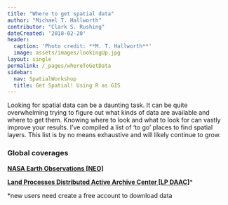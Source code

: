 ```yaml
---
title: "Where to get spatial data"
author: "Michael T. Hallworth"
contributor: "Clark S. Rushing"
dateCreated: '2018-02-20'
header:
  caption: 'Photo credit: **M. T. Hallworth**'
  image: assets/images/lookingUp.jpg
layout: single
permalink: /_pages/whereToGetData
sidebar:
  nav: SpatialWorkshop
  title: Get Spatial! Using R as GIS
---
```


Looking for spatial data can be a daunting task. It can be quite overwhelming trying to figure out what kinds of data are available and where to get them. Knowing where to look and what to look for can vastly improve your results. I've compiled a list of 'to go' places to find spatial layers. This list is by no means exhaustive and will likely continue to grow. 

<h3>Global coverages</h3>
<a href="https://neo.sci.gsfc.nasa.gov/" target="_blank">**NASA Earth Observations [NEO]**</a>

<a href="https://lpdaac.usgs.gov/data_access/data_pool" target="_blank">**Land Processes Distributed Active Archive Center [LP DAAC]**</a>*


*new users need create a free account to download data 